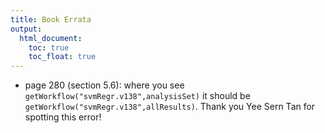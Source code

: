 ```yaml
---
title: Book Errata
output:
  html_document:
    toc: true
    toc_float: true
---
```


- page 280 (section 5.6): where you see `getWorkflow("svmRegr.v138",analysisSet)` it should be `getWorkflow("svmRegr.v138",allResults)`. Thank you Yee Sern Tan for spotting this error!